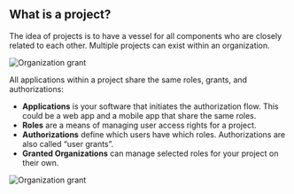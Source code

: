 ## What is a project?

The idea of projects is to have a vessel for all components who are closely related to each other. Multiple projects can exist within an organization.

![Organization grant](/img/zitadel_organization_grant.png)

All applications within a project share the same roles, grants, and authorizations:

* **Applications** is your software that initiates the authorization flow. This could be a web app and a mobile app that share the same roles.
* **Roles** are a means of managing user access rights for a project.
* **Authorizations** define which users have which roles. Authorizations are also called “user grants”.
* **Granted Organizations** can manage selected roles for your project on their own.

![Organization grant](/img/console_projects_overview.png)
